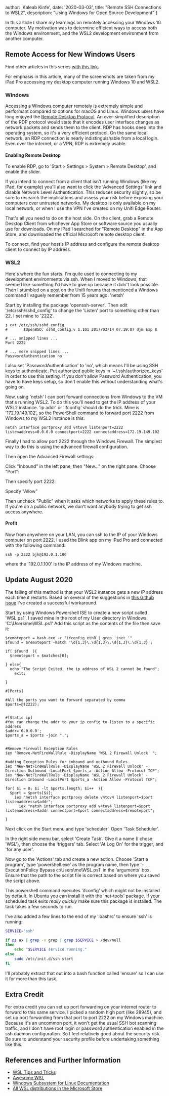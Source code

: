   author: 'Kaleab Kinfe',
  date: '2020-03-03',
  title: "Remote SSH Connections to WSL2",
  description:
    "Using Windows for Open Source Development"
}


In this article I share my learnings on remotely accessing your Windows 10 computer. My motivation was to determine efficient ways to access both the Windows environment, and the WSL2 development environment from another computer.


## Remote Access for New Windows Users

Find other articles in this series [with this link](/tags/30-daywslchallenge/).

For emphasis in this article, many of the screenshots are taken from my iPad Pro accessing my desktop computer running Windows 10 and WSL2.

### Windows

Accessing a Windows computer remotely is extremely simple and performant compared to options for macOS and Linux. Windows users have long enjoyed the [Remote Desktop Protocol](https://docs.microsoft.com/en-us/windows/win32/termserv/remote-desktop-protocol). An over-simplified description of the RDP protocol would state that it encodes user interface changes as network packets and sends them to the client. RDP has hooks deep into the operating system, so it's a very efficient protocol. On the same local network, an RDP connection is nearly indistinguishable from a local login. Even over the internet, or a VPN, RDP is extremely usable.

#### Enabling Remote Desktop

To enable RDP, go to 'Start > Settings > System > Remote Desktop', and enable the slider.

If you intend to connect from a client that isn't running Windows (like my iPad, for example) you'll also want to click the 'Advanced Settings' link and disable Network Level Authentication. This reduces security slightly, so be sure to research the implications and assess your risk before exposing your computers over untrusted networks. My desktop is only available on my local network, or when I use the VPN I've created on my Unifi Edge Router.

That's all you need to do on the host side. On the client, grab a Remote Desktop Client from whichever App Store or software source you usually use for downloads. On my iPad I searched for "Remote Desktop" in the App Store, and downloaded the official Microsoft remote desktop client.

To connect, find your host's IP address and configure the remote desktop client to connect by IP address.

### WSL2

Here's where the fun starts. I'm quite used to connecting to my development environments via ssh. When I moved to Windows, that seemed like something I'd have to give up because it didn't look possible. Then I stumbled on a [post](https://community.ui.com/questions/UNMS-running-on-Windows-10-Subsystem-Linux-2-WSL2/552f3b66-c1f0-41f1-8aa5-f2e6e0f56a5a) on the Unifi forums that mentioned a Windows command I vaguely remember from 15 years ago. 'netsh'

Start by installing the package 'openssh-server'. Then edit '/etc/ssh/sshd_config' to change the 'Listen' port to something other than 22. I set mine to '2222'.

```
❯ cat /etc/ssh/sshd_config
#       $OpenBSD: sshd_config,v 1.101 2017/03/14 07:19:07 djm Exp $

# ... snipped lines ...
Port 2222

# ... more snipped lines ...
PasswordAuthentication no
```

I also set 'PasswordAuthentication' to 'no', which means I'll be using SSH keys to authenticate. Put authorized public keys in '~/.ssh/authorized_keys' in order to use this setting. If you don't allow Password Authentication, you have to have keys setup, so don't enable this without understanding what's going on.

Now, using 'netsh' I can port forward connections from Windows to the VM that's running WSL2. To do this you'll need to get the IP address of your WSL2 instance. 'ip addr' or 'ifconfig' should do the trick. Mine is '172.19.149.102', so the PowerShell command to forward port 2222 from Windows to my WSL2 instance is this:

```
netsh interface portproxy add v4tov4 listenport=2222 listenaddress=0.0.0.0 connectport=2222 connectaddress=172.19.149.102
```

Finally I had to allow port 2222 through the Windows Firewall. The simplest way to do this is using the advanced firewall configuration.


Then open the Advanced Firewall settings:


Click "Inbound" in the left pane, then "New..." on the right pane. Choose "Port":


Then specify port 2222:

Specify "Allow"



Then uncheck "Public" when it asks which networks to apply these rules to. If you're on a public network, we don't want anybody trying to get ssh access anywhere.

#### Profit

Now from anywhere on your LAN, you can ssh to the IP of your Windows computer on port 2222. I used the Blink app on my iPad Pro and connected with the following command:

```
ssh -p 2222 bjk@192.0.1.100
```

where the '192.0.1.100' is the IP address of my Windows machine.

## Update August 2020

The failing of this method is that your WSL2 instance gets a new IP address each time it restarts. Based on several of the suggestions in [this Github issue](https://github.com/microsoft/WSL/issues/4150) I've created a successful workaround.

Start by using Windows Powershell ISE to create a new script called 'WSL.ps1'. I saved mine in the root of my User directory in Windows. 'C:\Users\me\WSL.ps1' Add this script as the contents of the file then save it:

```
$remoteport = bash.exe -c "ifconfig eth0 | grep 'inet '"
$found = $remoteport -match '\d{1,3}\.\d{1,3}\.\d{1,3}\.\d{1,3}';

if( $found  ){
  $remoteport = $matches[0];

} else{
  echo "The Script Exited, the ip address of WSL 2 cannot be found";
    exit;

}

#[Ports]

#All the ports you want to forward separated by comma
$ports=@(2222);


#[Static ip]
#You can change the addr to your ip config to listen to a specific address
$addr='0.0.0.0';
$ports_a = $ports -join ",";


#Remove Firewall Exception Rules
iex "Remove-NetFireWallRule -DisplayName 'WSL 2 Firewall Unlock' ";

#adding Exception Rules for inbound and outbound Rules
iex "New-NetFireWallRule -DisplayName 'WSL 2 Firewall Unlock' -Direction Outbound -LocalPort $ports_a -Action Allow -Protocol TCP";
iex "New-NetFireWallRule -DisplayName 'WSL 2 Firewall Unlock' -Direction Inbound -LocalPort $ports_a -Action Allow -Protocol TCP";

for( $i = 0; $i -lt $ports.length; $i++  ){
  $port = $ports[$i];
    iex "netsh interface portproxy delete v4tov4 listenport=$port listenaddress=$addr";
      iex "netsh interface portproxy add v4tov4 listenport=$port listenaddress=$addr connectport=$port connectaddress=$remoteport";

}
```

Next click on the Start menu and type 'scheduler'. Open 'Task Scheduler'.

In the right side menu bar, select 'Create Task'. Give it a name (I chose 'WSL'), then choose the 'triggers' tab. Select 'At Log On' for the trigger, and 'for any user'.

Now go to the 'Actions' tab and create a new action. Choose 'Start a program', type 'powershell.exe' as the program name, then type '-ExecutionPolicy Bypass c:\Users\me\WSL.ps1' in the 'arguments' box. Ensure that the path to the script file is correct based on where you saved the script above.

This powershell command executes 'ifconfig' which might not be installed by default. In Ubuntu you can install it with the 'net-tools' package. If your scheduled task exits _really quickly_ make sure this package is installed. The task takes a few seconds to run.

I've also added a few lines to the end of my '.bashrc' to ensure 'ssh' is running:

```bash
SERVICE='ssh'

if ps ax | grep -v grep | grep $SERVICE > /dev/null
then
    echo "$SERVICE service running."
else
    sudo /etc/init.d/ssh start
fi
```

I'll probably extract that out into a bash function called 'ensure' so I can use it for more than this task.

## Extra Credit

For extra credit you can set up port forwarding on your internet router to forward to this same service. I picked a random high port (like 28945), and set up port forwarding from that port to port 2222 on my Windows machine. Because it's an uncommon port, it won't get the usual SSH bot scanning traffic, and I don't have root login or password authentication enabled in the ssh daemon configuration. So I feel relatively good about the security risk. Be sure to understand your security profile before undertaking something like this.

## References and Further Information

- [WSL Tips and Tricks](https://wsl.dev)
- [Awesome WSL](https://github.com/sirredbeard/Awesome-WSL/blob/master/README.md)
- [Windows Subsystem for Linux Documentation](https://docs.microsoft.com/en-us/windows/wsl/about)
- [All WSL distributions in the Microsoft Store](https://aka.ms/wslstore)
